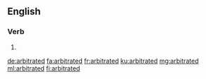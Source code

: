 ==English==

===Verb===
{{head|en|verb form}}

# {{en-past of|arbitrate}}

[[de:arbitrated]]
[[fa:arbitrated]]
[[fr:arbitrated]]
[[ku:arbitrated]]
[[mg:arbitrated]]
[[ml:arbitrated]]
[[fi:arbitrated]]